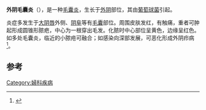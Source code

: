 '''外阴毛囊炎'''（{{lang-en|vulvar folliculitis}}），是一种[[毛囊炎|毛囊炎]]，生长于[[外阴|外阴]]部位，其由[[葡萄球菌|葡萄球菌]]引起。

炎症多发生于[[大阴唇|大阴唇]]外侧、[[阴阜|阴阜]]等有[[毛囊|毛囊]]部位。周围皮肤发红，有触痛，重者可肿起形成圆锥形脓疤，中心为一根穿出毛发。化脓时中心部位呈黄色，边缘呈红色。如多处毛囊炎，临近的小脓疮可融合；如感染向深部发展，可恶化形成外阴疖病<ref>{{cite journal|author=刘宗唐|title=女性生殖器炎症与解剖部位的关系|journal=实用妇科与产科杂志|volume=6|pages=279-279|url=http://www.cnki.com.cn/Article/CJFD1988-ZGSF198806013.htm|accessdate=2014-08-23|date=1988年4月|archive-date=2014-08-26|archive-url=https://web.archive.org/web/20140826113813/http://www.cnki.com.cn/Article/CJFD1988-ZGSF198806013.htm|dead-url=no}}</ref>。

==参考==
{{reflist}}
{{女性盆腔和生殖器疾病}}
[[Category:婦科疾病|Category:婦科疾病]]